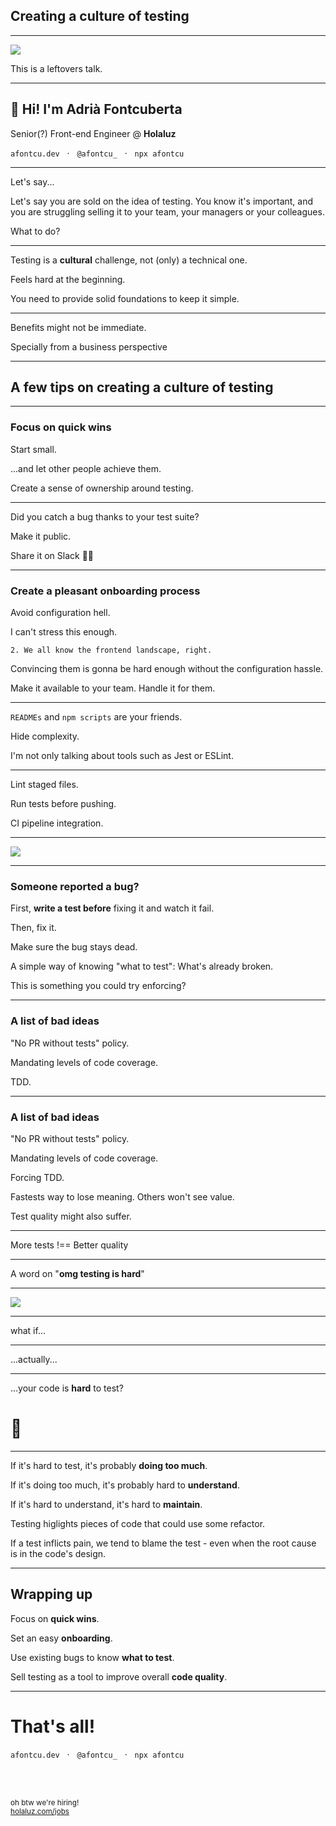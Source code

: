 



## Creating a culture of testing

---

<Invert>

<Image src="images/leftovers.jpg" size="contain" />

</Invert>

<Notes>This is a leftovers talk.</Notes>

---

## 👋 Hi! I'm Adrià Fontcuberta

Senior(?) Front-end Engineer @ **Holaluz**

`afontcu.dev` &nbsp;&nbsp;·&nbsp;&nbsp; `@afontcu_` &nbsp;&nbsp;·&nbsp;&nbsp; `npx afontcu`

---

Let's say...

<Notes>
  Let's say you are sold on the idea of testing. You know it's important, and
  you are struggling selling it to your team, your managers or your colleagues.

  What to do?
</Notes>

---

Testing is a **cultural** challenge, not (only) a technical one.

<Notes>
  Feels hard at the beginning.

  You need to provide solid foundations to keep it simple.
</Notes>

---

Benefits might not be immediate.

<Notes>
  Specially from a business perspective
</Notes>

---

## A few tips on creating a culture of testing

---

### Focus on quick wins

Start small.

<Notes>
  ...and let other people achieve them.

  Create a sense of ownership around testing.
</Notes>

---

Did you catch a bug thanks to your test suite?

<Appear>

Make it public.

Share it on Slack 🤷‍♀️

</Appear>

---

### Create a pleasant onboarding process 

<Appear>

  Avoid configuration hell.
  
</Appear>

<Notes>
  I can't stress this enough.

    2. We all know the frontend landscape, right.
  Convincing them is gonna be hard enough without the configuration hassle.

  Make it available to your team. Handle it for them.

</Notes>

---

`READMEs` and `npm scripts` are your friends.

<Notes>
  Hide complexity.

  I'm not only talking about tools such as Jest or ESLint.
</Notes>

---

<Appear>

Lint staged files.

Run tests before pushing.

CI pipeline integration.

</Appear>

---

<Image src="images/pipeline.jpg" size="contain" />

---

### Someone reported a bug?

<Appear>

First, **write a test before** fixing it and watch it fail.

Then, fix it.

</Appear>

<Notes>
  Make sure the bug stays dead.

  A simple way of knowing "what to test": What's already broken.

  This is something you could try enforcing?
</Notes>

---

### A list of bad ideas

<Appear>

"No PR without tests" policy.

Mandating levels of code coverage.

TDD.

</Appear>

---

### A list of bad ideas

"No PR without tests" policy.

Mandating levels of code coverage.

Forcing TDD.

<Notes>
  Fastests way to lose meaning. Others won't see value.

  Test quality might also suffer.
</Notes>

---

More tests !== Better quality

---

A word on "**omg testing is hard**"

---

<Image src="images/disabled.jpg" size="contain" />

---

what if...

---

...actually...

---

...your code is **hard** to test?

# 👀

---

If it's hard to test, it's probably **doing too much**.

<Appear>

If it's doing too much, it's probably hard to **understand**.

If it's hard to understand, it's hard to **maintain**.

</Appear>

<Notes>
  Testing higlights pieces of code that could use some refactor.

If a test inflicts pain, we tend to blame the test - even when the root cause is in the code's design.
</Notes>

---

## Wrapping up

<Appear>

Focus on **quick wins**.

Set an easy **onboarding**.

Use existing bugs to know **what to test**.

Sell testing as a tool to improve overall **code quality**.

</Appear>

---

# That's all! <Waver />

`afontcu.dev` &nbsp;&nbsp;·&nbsp;&nbsp; `@afontcu_` &nbsp;&nbsp;·&nbsp;&nbsp; `npx afontcu`

<br /><br />

<small>
  oh btw we're hiring!<br />
  <a href="http://holaluz.com/jobs">holaluz.com/jobs</a>
</small>